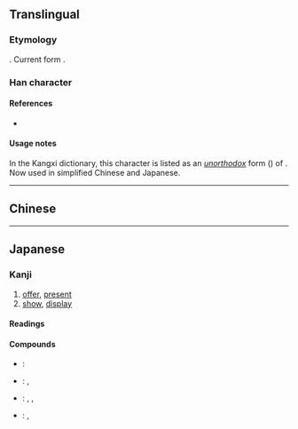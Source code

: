{{also|獻}}
{{character info/new}}
==Translingual==
{{ja-forms|献|献|[[獻]]}}
===Etymology===
{{Han simp|獻|f=鬳|t=南}}. Current form {{Han compound|南|犬}}.


===Han character===
{{Han char|rn=94|rad=犬|as=09|sn=13|four=|canj=JBIK|ids=⿰南犬}}

====References====
* {{Han ref|kx=0715.040|dkj=20539|dj=1127.050|hdz=21355.020|uh=732E|ud=29486}}

====Usage notes====
In the Kangxi dictionary, this character is listed as an ''[[unorthodox]]'' form ({{l|mul|俗字}}) of {{l|mul|獻}}. Now used in simplified Chinese and Japanese.

----

==Chinese==
{{zh-see|獻}}

----

==Japanese==
{{ja-kanji forms|献|獻}}

===Kanji===
{{ja-kanji|grade=c|rs=犬09|kyu=獻}}

# [[offer]], [[present]]
# [[show]], [[display]]

====Readings====
{{ja-readings
|goon=こん
|kanon=けん
|kun=たてまつ-る
|nanori=
}}

====Compounds====
{{der-top}}
* {{ja-r|献血|けんけつ}}: {{l|en|blood}} {{l|en|donation}}
* {{ja-r|献金|けんきん}}: {{l|en|donation}}, {{l|en|contribution}}
* {{ja-r|献立|こんだて}}: {{l|en|menu}}, {{l|en|program}}, {{l|en|schedule}}
* {{ja-r|献策|けんさく}}: {{l|en|suggestion}}, {{l|en|proposal}}
{{der-bottom}}